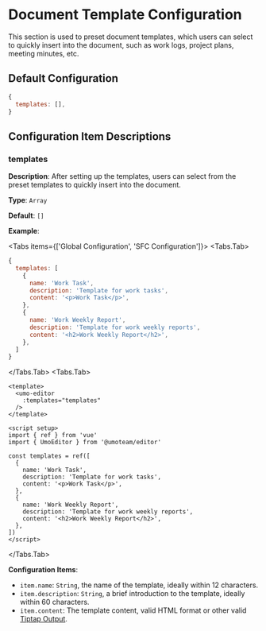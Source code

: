 
# Document Template Configuration

This section is used to preset document templates, which users can select to quickly insert into the document, such as work logs, project plans, meeting minutes, etc.

## Default Configuration

```js
{
  templates: [],
}
```

## Configuration Item Descriptions

### templates

**Description**: After setting up the templates, users can select from the preset templates to quickly insert into the document.

**Type**: `Array`

**Default**: `[]`

**Example**:

<Tabs items={['Global Configuration', 'SFC Configuration']}>
<Tabs.Tab>
```js
{
  templates: [
    {
      name: 'Work Task',
      description: 'Template for work tasks',
      content: '<p>Work Task</p>',
    },
    {
      name: 'Work Weekly Report',
      description: 'Template for work weekly reports',
      content: '<h2>Work Weekly Report</h2>',
    },
  ]
}
```
</Tabs.Tab>
<Tabs.Tab>
```vue
<template>
  <umo-editor 
    :templates="templates" 
  />
</template>
 
<script setup>
import { ref } from 'vue'
import { UmoEditor } from '@umoteam/editor'

const templates = ref([
  {
    name: 'Work Task',
    description: 'Template for work tasks',
    content: '<p>Work Task</p>',
  },
  {
    name: 'Work Weekly Report',
    description: 'Template for work weekly reports',
    content: '<h2>Work Weekly Report</h2>',
  },
])
</script>
```
</Tabs.Tab>
</Tabs>

**Configuration Items**:

- `item.name`: `String`, the name of the template, ideally within 12 characters.
- `item.description`: `String`, a brief introduction to the template, ideally within 60 characters.
- `item.content`: The template content, valid HTML format or other valid [Tiptap Output](https://tiptap.dev/docs/editor/guide/output).
